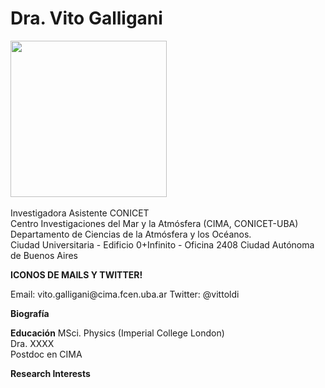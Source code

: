 <h1>Dra. Vito Galligani</h1>

![](images/galligani.png){width=250} \
\
Investigadora Asistente CONICET \
Centro Investigaciones del Mar y la Atmósfera (CIMA, CONICET-UBA) \
Departamento de Ciencias de la Atmósfera y los Océanos. \
Ciudad Universitaria - Edificio 0+Infinito - Oficina 2408
Ciudad Autónoma de Buenos Aires \

**ICONOS DE MAILS Y TWITTER! **

Email: vito.galligani@cima.fcen.uba.ar
Twitter: @vittoldi

**Biografía**

**Educación**
MSci. Physics (Imperial College London)\
Dra. XXXX \
Postdoc en CIMA \

**Research Interests**
